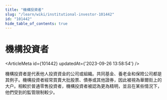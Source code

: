 ```yaml
---
title: "機構投資者"
slug: "/learn/wiki/institutional-investor-101442"
id: "101442"
hide_table_of_contents: true
---
```



# 機構投資者

<ArticleMeta id={101442} updatedAt={'2023-09-26 13:58:54'} />
<div className='border-solid border-b border-t-0 my-4 border-[var(--ifm-color-gray-300)]' />

機構投資者是代表他人投資資金的公司或組織。共同基金、養老金和保險公司都是其例子。機構投資者經常買賣大批股票、債券或其他證券，因此被視為華爾街上的大户。相較於普通零售投資者，機構投資者被認為更為精明，並且在某些情況下，他們受到的監管限制較少。

